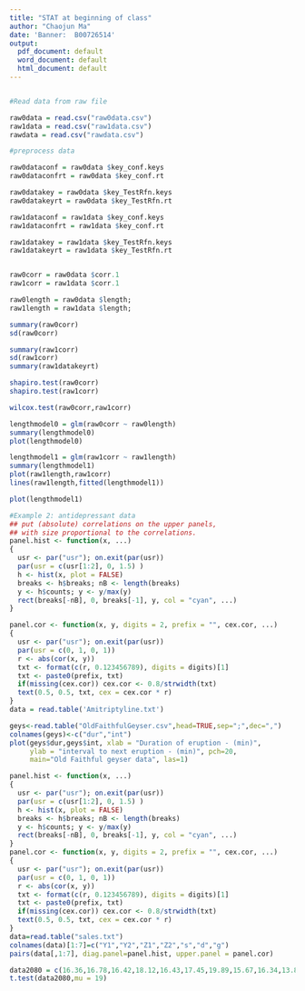 ```yaml
---
title: "STAT at beginning of class"
author: "Chaojun Ma"
date: 'Banner:  B00726514'
output:
  pdf_document: default
  word_document: default
  html_document: default
---
```


```r
```


```r
#Read data from raw file

raw0data = read.csv("raw0data.csv")
raw1data = read.csv("raw1data.csv")
rawdata = read.csv("rawdata.csv")

#preprocess data

raw0dataconf = raw0data $key_conf.keys
raw0dataconfrt = raw0data $key_conf.rt

raw0datakey = raw0data $key_TestRfn.keys
raw0datakeyrt = raw0data $key_TestRfn.rt
```


```r
raw1dataconf = raw1data $key_conf.keys
raw1dataconfrt = raw1data $key_conf.rt

raw1datakey = raw1data $key_TestRfn.keys
raw1datakeyrt = raw1data $key_TestRfn.rt


raw0corr = raw0data $corr.1
raw1corr = raw1data $corr.1

raw0length = raw0data $length;
raw1length = raw1data $length;

```



```r
summary(raw0corr)
sd(raw0corr)

summary(raw1corr)
sd(raw1corr)
summary(raw1datakeyrt)


```

```r
shapiro.test(raw0corr)
shapiro.test(raw1corr)

wilcox.test(raw0corr,raw1corr)
```
```r
lengthmodel0 = glm(raw0corr ~ raw0length)
summary(lengthmodel0)
plot(lengthmodel0)
```
```r
lengthmodel1 = glm(raw1corr ~ raw1length)
summary(lengthmodel1)
plot(raw1length,raw1corr)
lines(raw1length,fitted(lengthmodel1))

plot(lengthmodel1)
```

```r
#Example 2: antidepressant data
## put (absolute) correlations on the upper panels,
## with size proportional to the correlations.
panel.hist <- function(x, ...)
{
  usr <- par("usr"); on.exit(par(usr))
  par(usr = c(usr[1:2], 0, 1.5) )
  h <- hist(x, plot = FALSE)
  breaks <- h$breaks; nB <- length(breaks)
  y <- h$counts; y <- y/max(y)
  rect(breaks[-nB], 0, breaks[-1], y, col = "cyan", ...)
}

panel.cor <- function(x, y, digits = 2, prefix = "", cex.cor, ...)
{
  usr <- par("usr"); on.exit(par(usr))
  par(usr = c(0, 1, 0, 1))
  r <- abs(cor(x, y))
  txt <- format(c(r, 0.123456789), digits = digits)[1]
  txt <- paste0(prefix, txt)
  if(missing(cex.cor)) cex.cor <- 0.8/strwidth(txt)
  text(0.5, 0.5, txt, cex = cex.cor * r)
}
data = read.table('Amitriptyline.txt')
```





```r
geys<-read.table("OldFaithfulGeyser.csv",head=TRUE,sep=";",dec=",")
colnames(geys)<-c("dur","int")
plot(geys$dur,geys$int, xlab = "Duration of eruption - (min)",
     ylab = "interval to next eruption - (min)", pch=20,
     main="Old Faithful geyser data", las=1)
```
```r
panel.hist <- function(x, ...)
{
  usr <- par("usr"); on.exit(par(usr))
  par(usr = c(usr[1:2], 0, 1.5) )
  h <- hist(x, plot = FALSE)
  breaks <- h$breaks; nB <- length(breaks)
  y <- h$counts; y <- y/max(y)
  rect(breaks[-nB], 0, breaks[-1], y, col = "cyan", ...)
}
panel.cor <- function(x, y, digits = 2, prefix = "", cex.cor, ...)
{
  usr <- par("usr"); on.exit(par(usr))
  par(usr = c(0, 1, 0, 1))
  r <- abs(cor(x, y))
  txt <- format(c(r, 0.123456789), digits = digits)[1]
  txt <- paste0(prefix, txt)
  if(missing(cex.cor)) cex.cor <- 0.8/strwidth(txt)
  text(0.5, 0.5, txt, cex = cex.cor * r)
}
data=read.table("sales.txt")
colnames(data)[1:7]=c("Y1","Y2","Z1","Z2","s","d","g")
pairs(data[,1:7], diag.panel=panel.hist, upper.panel = panel.cor)
```


```r
data2080 = c(16.36,16.78,16.42,18.12,16.43,17.45,19.89,15.67,16.34,13.84,13.86)
t.test(data2080,mu = 19)
```

